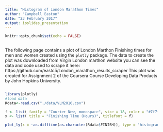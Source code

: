 ```yaml
---
title: "Histogram of London Marathon Times"
author: "Campbell Easton"
date: "23 February 2017"
output: ioslides_presentation
---
```


```r
knitr::opts_chunk$set(echo = FALSE)
```

##

The following page contains a plot of London Marthon Finishing times for men and women created using the `plotly` package.
The data to create the plot was downloaded from Virgin London marthon website you can see the data and code used to scrape it here: https://github.com/eastc5/London_marathon_results_scraper
This plot was created for Assignment 2 of the Coursera Course Developing Data Products by John Hopkins University.

##
```r
library(plotly)
#load data
Rdata<-read.csv("./data/VLM2016.csv")

f <- list( family = "Courier New, monospace", size = 18, color = "#7f7f7f")
x <- list( title = "Finishing Time (Hours)", titlefont = f)

plot_ly(x = ~as.difftime(as.character(Rdata$FINISH)), type = "histogram", color = ~Rdata$Gender)%>% layout(xaxis = x,title = "Histogram of London Marathon Finishing Times for Men and Women" )

```